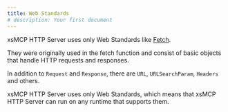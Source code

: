 ```yaml
---
title: Web Standards
# description: Your first document
---
```


xsMCP HTTP Server uses only Web Standards like [Fetch](https://developer.mozilla.org/en-US/docs/Web/API/Fetch_API).

They were originally used in the fetch function and consist of basic objects that handle HTTP requests and responses.

In addition to `Request` and `Response`, there are `URL`, `URLSearchParam`, `Headers` and others.

xsMCP HTTP Server uses only Web Standards, which means that xsMCP HTTP Server can run on any runtime that supports them.
